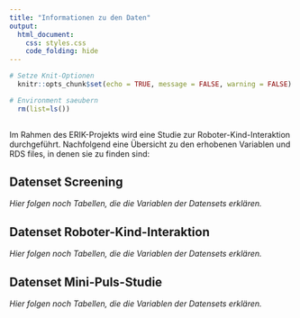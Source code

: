 ```yaml
---
title: "Informationen zu den Daten"
output: 
  html_document:
    css: styles.css
    code_folding: hide
---
```


```r

# Setze Knit-Optionen
  knitr::opts_chunk$set(echo = TRUE, message = FALSE, warning = FALSE)

# Environment saeubern 
  rm(list=ls())
  
```

Im Rahmen des ERIK-Projekts wird eine Studie zur Roboter-Kind-Interaktion durchgeführt. Nachfolgend eine &Uuml;bersicht zu den erhobenen Variablen und RDS files, in denen sie zu finden sind: 

## Datenset Screening

*Hier folgen noch Tabellen, die die Variablen der Datensets erkl&auml;ren.*

## Datenset Roboter-Kind-Interaktion

*Hier folgen noch Tabellen, die die Variablen der Datensets erkl&auml;ren.*

## Datenset Mini-Puls-Studie

*Hier folgen noch Tabellen, die die Variablen der Datensets erkl&auml;ren.*
